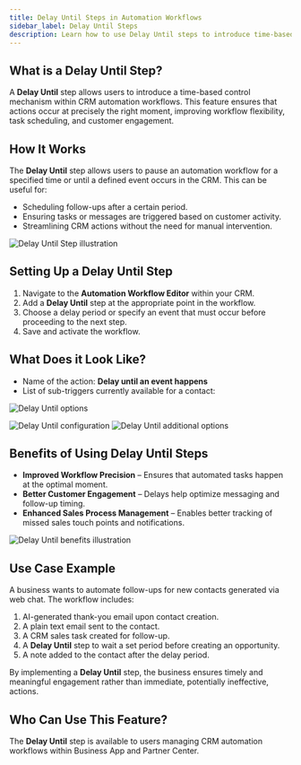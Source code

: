 ```yaml
---
title: Delay Until Steps in Automation Workflows
sidebar_label: Delay Until Steps
description: Learn how to use Delay Until steps to introduce time-based control mechanisms within CRM automation workflows.
---
```


## What is a Delay Until Step?

A **Delay Until** step allows users to introduce a time-based control mechanism within CRM automation workflows. This feature ensures that actions occur at precisely the right moment, improving workflow flexibility, task scheduling, and customer engagement.

## How It Works

The **Delay Until** step allows users to pause an automation workflow for a specified time or until a defined event occurs in the CRM. This can be useful for:

- Scheduling follow-ups after a certain period.
- Ensuring tasks or messages are triggered based on customer activity.
- Streamlining CRM actions without the need for manual intervention.

![Delay Until Step illustration](./img/automations/delay-until/delay-until-step-1.jpg)

## Setting Up a Delay Until Step

1. Navigate to the **Automation Workflow Editor** within your CRM.
2. Add a **Delay Until** step at the appropriate point in the workflow.
3. Choose a delay period or specify an event that must occur before proceeding to the next step.
4. Save and activate the workflow.

## What Does it Look Like?

- Name of the action: **Delay until an event happens**
- List of sub-triggers currently available for a contact:

![Delay Until options](./img/automations/delay-until/delay-until-step-2.jpg)

![Delay Until configuration](./img/automations/delay-until/delay-until-step-3.jpg)
![Delay Until additional options](./img/automations/delay-until/delay-until-step-4.jpg)

## Benefits of Using Delay Until Steps

- **Improved Workflow Precision** – Ensures that automated tasks happen at the optimal moment.
- **Better Customer Engagement** – Delays help optimize messaging and follow-up timing.
- **Enhanced Sales Process Management** – Enables better tracking of missed sales touch points and notifications.

![Delay Until benefits illustration](./img/automations/delay-until/delay-until-step-5.jpg)

## Use Case Example

A business wants to automate follow-ups for new contacts generated via web chat. The workflow includes:

1. AI-generated thank-you email upon contact creation.
2. A plain text email sent to the contact.
3. A CRM sales task created for follow-up.
4. A **Delay Until** step to wait a set period before creating an opportunity.
5. A note added to the contact after the delay period.

By implementing a **Delay Until** step, the business ensures timely and meaningful engagement rather than immediate, potentially ineffective, actions.

## Who Can Use This Feature?

The **Delay Until** step is available to users managing CRM automation workflows within Business App and Partner Center.